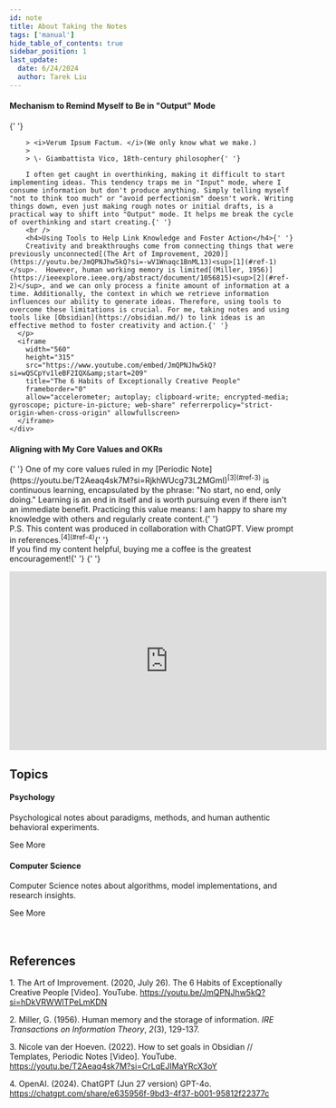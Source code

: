 ```yaml
---
id: note
title: About Taking the Notes
tags: ['manual']
hide_table_of_contents: true
sidebar_position: 1
last_update:
  date: 6/24/2024
  author: Tarek Liu
---
```



<div className="gallery">
  <div className="sub-heading">
    <div className="front-matter">
      <p>
        <h4>Mechanism to Remind Myself to Be in "Output" Mode</h4>{' '}
          
        > <i>Verum Ipsum Factum. </i>(We only know what we make.)
        >
        > \- Giambattista Vico, 18th-century philosopher{' '}
          
        I often get caught in overthinking, making it difficult to start implementing ideas. This tendency traps me in "Input" mode, where I consume information but don't produce anything. Simply telling myself "not to think too much" or "avoid perfectionism" doesn't work. Writing things down, even just making rough notes or initial drafts, is a practical way to shift into "Output" mode. It helps me break the cycle of overthinking and start creating.{' '}
        <br />
        <h4>Using Tools to Help Link Knowledge and Foster Action</h4>{' '}
        Creativity and breakthroughs come from connecting things that were previously unconnected[(The Art of Improvement, 2020)](https://youtu.be/JmQPNJhw5kQ?si=-wV1Wnaqc1BnML13)<sup>[1](#ref-1)</sup>.  However, human working memory is limited[(Miller, 1956)](https://ieeexplore.ieee.org/abstract/document/1056815)<sup>[2](#ref-2)</sup>, and we can only process a finite amount of information at a time. Additionally, the context in which we retrieve information influences our ability to generate ideas. Therefore, using tools to overcome these limitations is crucial. For me, taking notes and using tools like [Obsidian](https://obsidian.md/) to link ideas is an effective method to foster creativity and action.{' '}
      </p>
      <iframe 
        width="560" 
        height="315" 
        src="https://www.youtube.com/embed/JmQPNJhw5kQ?si=wQSCpYv1leBF2IQX&amp;start=209" 
        title="The 6 Habits of Exceptionally Creative People" 
        frameborder="0" 
        allow="accelerometer; autoplay; clipboard-write; encrypted-media; gyroscope; picture-in-picture; web-share" referrerpolicy="strict-origin-when-cross-origin" allowfullscreen>
      </iframe>
    </div>
  </div>
  <div className="sub-heading">
    <div className="front-matter">
      <p>
        <h4>Aligning with My Core Values and OKRs</h4>{' '}
        One of my core values ruled in my [Periodic Note](https://youtu.be/T2Aeaq4sk7M?si=RjkhWUcg73L2MGmI)<sup>[3](#ref-3)</sup> is continuous learning, encapsulated by the phrase: "No start, no end, only doing." Learning is an end in itself and is worth pursuing even if there isn't an immediate benefit. Practicing this value means: I am happy to share my knowledge with others and regularly create content.{' '}
        <br />
        P.S. This content was produced in collaboration with ChatGPT. View prompt in references.<sup>[4](#ref-4)</sup>{' '}
        <br />
        If you find my content helpful, buying me a coffee is the greatest encouragement!{' '}
        <SponsorIcon message="Buy mememe" sponsor_url="https://www.buymeacoffee.com/liuyuweitarek"/>{' '}
      </p>
      <iframe 
        width="560" 
        height="315" 
        src="https://www.youtube.com/embed/T2Aeaq4sk7M?si=CrLqEJIMaYRcX3oY&amp;start=62" 
        title="How to set goals in Obsidian // Templates, Periodic Notes" 
        frameborder="0" 
        allow="accelerometer; autoplay; clipboard-write; encrypted-media; gyroscope; picture-in-picture; web-share" referrerpolicy="strict-origin-when-cross-origin" allowfullscreen>
      </iframe>
    </div>
  </div>
  <div className="sub-heading">
    <h2>Topics</h2>
  </div>
  <div className="overview-card">
    <div className="overview-card-header">
      <Psychology/>
      <h4>Psychology</h4>
    </div>
    <p>Psychological notes about paradigms, methods, and human authentic behavioral experiments.</p>
    <Link to="/docs/Psychology?tags=psychology&operator=AND">
      See More <ArrowRight className="arrow" />
    </Link>
  </div>
  <div className="overview-card">
    <div className="overview-card-header">
      <SVM/>
      <h4>Computer Science</h4>
    </div>
    <p>Computer Science notes about algorithms, model implementations, and research insights.</p>
    <Link to="/docs/ComputerScience?tags=computer-science&operator=AND">
      See More <ArrowRight className="arrow" />
    </Link>
  </div>
</div>
<br />
<br />
<div>
  <h2>References</h2>
  
  <a id="ref-1"></a>1. The Art of Improvement. (2020, July 26). The 6 Habits of Exceptionally Creative People [Video]. YouTube. https://youtu.be/JmQPNJhw5kQ?si=hDkVRWWlTPeLmKDN
  
  <a id="ref-2"></a>2. Miller, G. (1956). Human memory and the storage of information. <i>IRE Transactions on Information Theory</i>, <i>2</i>(3), 129-137.
  
  <a id="ref-3"></a>3. Nicole van der Hoeven. (2022). How to set goals in Obsidian // Templates, Periodic Notes [Video]. YouTube. https://youtu.be/T2Aeaq4sk7M?si=CrLqEJIMaYRcX3oY
  
  <a id="ref-4"></a>4. OpenAI. (2024). ChatGPT (Jun 27 version) GPT-4o. https://chatgpt.com/share/e635956f-9bd3-4f37-b001-95812f22377c
</div>